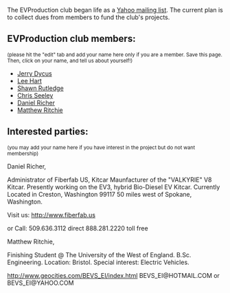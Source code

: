 The EVProduction club began life as a [http://groups.yahoo.com/group/EVProduction/ Yahoo mailing list].  The current plan is to collect dues from members to fund the club's projects.

==EVProduction club members:==
<small>(please hit the "edit" tab and add your name here only if you are a member.  Save this page.  Then, click on your name, and tell us about yourself!)</small>

*[[Jerry Dycus]]
*[[Lee Hart]]
*[[Shawn Rutledge]]
*[[Chris Seeley]]
*[[Daniel Richer]]
*[[Matthew Ritchie]]

==Interested parties:==
<small>(you may add your name here if you have interest in the project but do not want membership)</small>

Daniel Richer,

Administrator of Fiberfab US,
Kitcar Maunfacturer of the "VALKYRIE" V8 Kitcar.
Presently working on the EV3, hybrid Bio-Diesel EV Kitcar.
Currently Located in Creston, Washington 99117
50 miles west of Spokane, Washington.

Visit us:
http://www.fiberfab.us

or
Call:
509.636.3112 direct
888.281.2220 toll free

Matthew Ritchie,

Finishing Student @ The University of the West of England. B.Sc. Engineering. Location: Bristol. Special interest: Electric Vehicles.

http://www.geocities.com/BEVS_EI/index.html
BEVS_EI@HOTMAIL.COM or BEVS_EI@YAHOO.COM